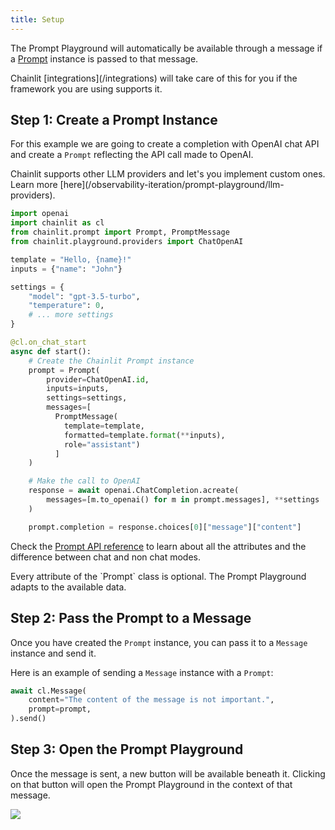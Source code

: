 ```yaml
---
title: Setup
---
```


The Prompt Playground will automatically be available through a message if a [Prompt](/api-reference/prompt) instance is passed to that message.

<Note>
  Chainlit [integrations](/integrations) will take care of this for you if the
  framework you are using supports it.
</Note>

## Step 1: Create a Prompt Instance

For this example we are going to create a completion with OpenAI chat API and create a `Prompt` reflecting the API call made to OpenAI.

<Note>
  Chainlit supports other LLM providers and let's you implement custom ones.
  Learn more [here](/observability-iteration/prompt-playground/llm-providers).
</Note>

```python
import openai
import chainlit as cl
from chainlit.prompt import Prompt, PromptMessage
from chainlit.playground.providers import ChatOpenAI

template = "Hello, {name}!"
inputs = {"name": "John"}

settings = {
    "model": "gpt-3.5-turbo",
    "temperature": 0,
    # ... more settings
}

@cl.on_chat_start
async def start():
    # Create the Chainlit Prompt instance
    prompt = Prompt(
        provider=ChatOpenAI.id,
        inputs=inputs,
        settings=settings,
        messages=[
          PromptMessage(
            template=template,
            formatted=template.format(**inputs),
            role="assistant")
          ]
    )

    # Make the call to OpenAI
    response = await openai.ChatCompletion.acreate(
        messages=[m.to_openai() for m in prompt.messages], **settings
    )

    prompt.completion = response.choices[0]["message"]["content"]
```

Check the [Prompt API reference](/api-reference/prompt) to learn about all the attributes and the difference between chat and non chat modes.

<Note>
  Every attribute of the `Prompt` class is optional. The Prompt Playground
  adapts to the available data.
</Note>

## Step 2: Pass the Prompt to a Message

Once you have created the `Prompt` instance, you can pass it to a `Message` instance and send it.

Here is an example of sending a `Message` instance with a `Prompt`:

```python
await cl.Message(
    content="The content of the message is not important.",
    prompt=prompt,
).send()
```

## Step 3: Open the Prompt Playground

Once the message is sent, a new button will be available beneath it. Clicking on that button will open the Prompt Playground in the context of that message.

<Frame caption="Open the Prompt Playground">
  <img src="/images/open-pp.gif" />
</Frame>
